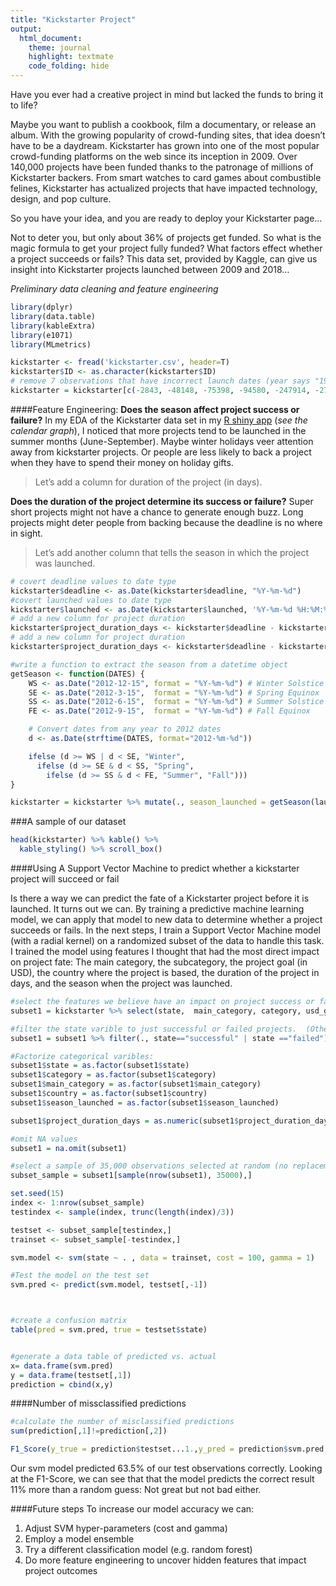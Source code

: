 ```yaml
---
title: "Kickstarter Project"
output:
  html_document:
    theme: journal
    highlight: textmate
    code_folding: hide
---
```


Have you ever had a creative project in mind but lacked the funds to bring it to life?

Maybe you want to publish a cookbook, film a documentary, or release an album. With the growing popularity of crowd-funding sites, that idea doesn't have to be a daydream. Kickstarter has grown into one of the most popular crowd-funding platforms on the web since its inception in 2009. Over 140,000 projects have been funded thanks to the patronage of millions of Kickstarter backers.  From smart watches to card games about combustible felines, Kickstarter has actualized projects that have impacted technology, design, and pop culture.

So you have your idea, and you are ready to deploy your Kickstarter page...

Not to deter you, but only about 36% of projects get funded.  So what is the magic formula to get your project fully funded? What factors effect whether a project succeeds or fails?  This data set, provided by Kaggle, can give us insight into Kickstarter projects launched between 2009 and 2018...


*Preliminary data cleaning and feature engineering*
```r
library(dplyr)
library(data.table)
library(kableExtra)
library(e1071)
library(MLmetrics)

kickstarter <- fread('kickstarter.csv', header=T)
kickstarter$ID <- as.character(kickstarter$ID)
# remove 7 observations that have incorrect launch dates (year says "1970")
kickstarter = kickstarter[c(-2843, -48148, -75398, -94580, -247914, -273780, -319003),]


```

####Feature Engineering:
**Does the season affect project success or failure?**
In my EDA of the Kickstarter data set in my [R shiny app](https://taipach.shinyapps.io/Kickstarter-Shiny-App-master/) (*see the calendar graph*), I noticed that more projects tend to be launched in the summer months (June-September).
Maybe winter holidays veer attention away from kickstarter projects. Or people are less likely to back a project when they have to spend their money on holiday gifts. 

> Let's add a column for duration of the project (in days).

**Does the duration of the project determine its success or failure?**
Super short projects might not have a chance to generate enough buzz.  Long projects might deter people from backing because the deadline is no where in sight.

> Let's add another column that tells the season in which the project was launched.

```r
# covert deadline values to date type
kickstarter$deadline <- as.Date(kickstarter$deadline, "%Y-%m-%d")
#covert launched values to date type
kickstarter$launched <- as.Date(kickstarter$launched, '%Y-%m-%d %H:%M:%S')
# add a new column for project duration
kickstarter$project_duration_days <- kickstarter$deadline - kickstarter$launched
# add a new column for project duration
kickstarter$project_duration_days <- kickstarter$deadline - kickstarter$launched

#write a function to extract the season from a datetime object
getSeason <- function(DATES) {
    WS <- as.Date("2012-12-15", format = "%Y-%m-%d") # Winter Solstice
    SE <- as.Date("2012-3-15",  format = "%Y-%m-%d") # Spring Equinox
    SS <- as.Date("2012-6-15",  format = "%Y-%m-%d") # Summer Solstice
    FE <- as.Date("2012-9-15",  format = "%Y-%m-%d") # Fall Equinox

    # Convert dates from any year to 2012 dates
    d <- as.Date(strftime(DATES, format="2012-%m-%d"))

    ifelse (d >= WS | d < SE, "Winter",
      ifelse (d >= SE & d < SS, "Spring",
        ifelse (d >= SS & d < FE, "Summer", "Fall")))
}

kickstarter = kickstarter %>% mutate(., season_launched = getSeason(launched))
```



###A sample of our dataset
```r
head(kickstarter) %>% kable() %>%
  kable_styling() %>% scroll_box()
```

####Using A Support Vector Machine to predict whether a kickstarter project will succeed or fail

Is there a way we can predict the fate of a Kickstarter project before it is launched.  It turns out we can.  By training a predictive machine learning model, we can apply that model to new data to determine whether a project succeeds or fails.  In the next steps, I train a Support Vector Machine model (with a radial kernel) on a randomized subset of the data to handle this task.  I trained the model using features I thought that had the most direct impact on project fate: The main category, the subcategory, the project goal (in USD), the country where the project is based, the duration of the project in days, and the season when the project was launched. 

```r
#select the features we believe have an impact on project success or failure
subset1 = kickstarter %>% select(state,  main_category, category, usd_goal_real, country, project_duration_days, season_launched)

#filter the state varible to just successful or failed projects.  (Other states exist like live, cancelled, etc.) 
subset1 = subset1 %>% filter(., state=="successful" | state =="failed")

#Factorize categorical varibles:
subset1$state = as.factor(subset1$state)
subset1$category = as.factor(subset1$category)
subset1$main_category = as.factor(subset1$main_category)
subset1$country = as.factor(subset1$country)
subset1$season_launched = as.factor(subset1$season_launched)

subset1$project_duration_days = as.numeric(subset1$project_duration_days)

#omit NA values
subset1 = na.omit(subset1)
```

```r
#select a sample of 35,000 observations selected at random (no replacement) from the dataset
subset_sample = subset1[sample(nrow(subset1), 35000),]

set.seed(15)
index <- 1:nrow(subset_sample)
testindex <- sample(index, trunc(length(index)/3))

testset <- subset_sample[testindex,]
trainset <- subset_sample[-testindex,]

svm.model <- svm(state ~ . , data = trainset, cost = 100, gamma = 1)

#Test the model on the test set
svm.pred <- predict(svm.model, testset[,-1])



#create a confusion matrix
table(pred = svm.pred, true = testset$state)


#generate a data table of predicted vs. actual
x= data.frame(svm.pred)
y = data.frame(testset[,1])
prediction = cbind(x,y)
```

####Number of missclassified predictions
```r
#calculate the number of misclassified predictions
sum(prediction[,1]!=prediction[,2])
```

```r
F1_Score(y_true = prediction$testset...1.,y_pred = prediction$svm.pred, positive = "successful")
```


Our svm model predicted 63.5% of our test observations correctly.  Looking at the F1-Score, we can see that that the model predicts the correct result 11% more than a random guess:  Not great but not bad either.  

####Future steps
To increase our model accuracy we can:

1. Adjust SVM hyper-parameters (cost and gamma)
2. Employ a model ensemble
3. Try a different classification model (e.g. random forest)
4. Do more feature engineering to uncover hidden features that impact project outcomes






